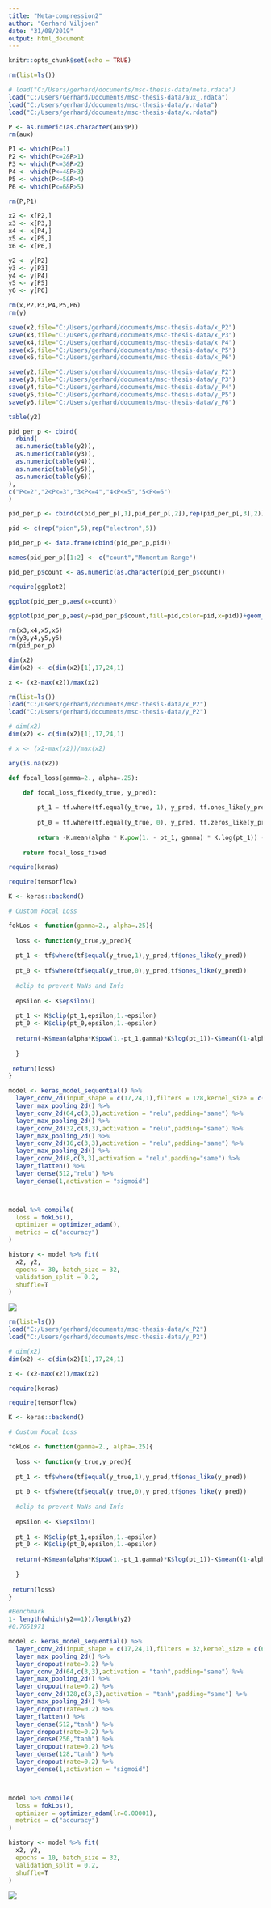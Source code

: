 ---
title: "Meta-compression2"
author: "Gerhard Viljoen"
date: "31/08/2019"
output: html_document
---

```{r setup, include=FALSE}
knitr::opts_chunk$set(echo = TRUE)
```

```{r}
rm(list=ls())

# load("C:/Users/gerhard/documents/msc-thesis-data/meta.rdata")
load("C:/Users/Gerhard/Documents/msc-thesis-data/aux_.rdata")
load("C:/Users/gerhard/documents/msc-thesis-data/y.rdata")
load("C:/Users/gerhard/documents/msc-thesis-data/x.rdata")
```


```{r}
P <- as.numeric(as.character(aux$P))
rm(aux)
```

```{r}
P1 <- which(P<=1)
P2 <- which(P<=2&P>1)
P3 <- which(P<=3&P>2)
P4 <- which(P<=4&P>3)
P5 <- which(P<=5&P>4)
P6 <- which(P<=6&P>5)

rm(P,P1)
```


```{r}
x2 <- x[P2,]
x3 <- x[P3,]
x4 <- x[P4,]
x5 <- x[P5,]
x6 <- x[P6,]

y2 <- y[P2]
y3 <- y[P3]
y4 <- y[P4]
y5 <- y[P5]
y6 <- y[P6]

rm(x,P2,P3,P4,P5,P6)
rm(y)
```

```{r}
save(x2,file="C:/Users/gerhard/documents/msc-thesis-data/x_P2")
save(x3,file="C:/Users/gerhard/documents/msc-thesis-data/x_P3")
save(x4,file="C:/Users/gerhard/documents/msc-thesis-data/x_P4")
save(x5,file="C:/Users/gerhard/documents/msc-thesis-data/x_P5")
save(x6,file="C:/Users/gerhard/documents/msc-thesis-data/x_P6")

save(y2,file="C:/Users/gerhard/documents/msc-thesis-data/y_P2")
save(y3,file="C:/Users/gerhard/documents/msc-thesis-data/y_P3")
save(y4,file="C:/Users/gerhard/documents/msc-thesis-data/y_P4")
save(y5,file="C:/Users/gerhard/documents/msc-thesis-data/y_P5")
save(y6,file="C:/Users/gerhard/documents/msc-thesis-data/y_P6")
```

```{r}

table(y2)

pid_per_p <- cbind(
  rbind(
  as.numeric(table(y2)),
  as.numeric(table(y3)),
  as.numeric(table(y4)),
  as.numeric(table(y5)),
  as.numeric(table(y6))
),
c("P<=2","2<P<=3","3<P<=4","4<P<=5","5<P<=6")
)

pid_per_p <- cbind(c(pid_per_p[,1],pid_per_p[,2]),rep(pid_per_p[,3],2))

pid <- c(rep("pion",5),rep("electron",5))

pid_per_p <- data.frame(cbind(pid_per_p,pid))

names(pid_per_p)[1:2] <- c("count","Momentum Range")

pid_per_p$count <- as.numeric(as.character(pid_per_p$count))

require(ggplot2)

ggplot(pid_per_p,aes(x=count))

ggplot(pid_per_p,aes(y=pid_per_p$count,fill=pid,color=pid,x=pid))+geom_col()+facet_wrap(~`Momentum Range`)+xlab("Particle ID")+ylab("Number of Particles per Momentum Range")

```


```{r}
rm(x3,x4,x5,x6)
rm(y3,y4,y5,y6)
rm(pid_per_p)
```





```{r}
dim(x2)
dim(x2) <- c(dim(x2)[1],17,24,1)

x <- (x2-max(x2))/max(x2)

```

```{r}
rm(list=ls())
load("C:/Users/gerhard/documents/msc-thesis-data/x_P2")
load("C:/Users/gerhard/documents/msc-thesis-data/y_P2")
```

```{r}
# dim(x2)
dim(x2) <- c(dim(x2)[1],17,24,1)

# x <- (x2-max(x2))/max(x2)

any(is.na(x2))

```


```{python,eval=F}
def focal_loss(gamma=2., alpha=.25):

	def focal_loss_fixed(y_true, y_pred):
	
		pt_1 = tf.where(tf.equal(y_true, 1), y_pred, tf.ones_like(y_pred))
	
		pt_0 = tf.where(tf.equal(y_true, 0), y_pred, tf.zeros_like(y_pred))
	
		return -K.mean(alpha * K.pow(1. - pt_1, gamma) * K.log(pt_1)) - K.mean((1 - alpha) * K.pow(pt_0, gamma) * K.log(1. - pt_0))
	
	return focal_loss_fixed

```


```{r}
require(keras)

require(tensorflow)

K <- keras::backend()

# Custom Focal Loss

fokLos <- function(gamma=2., alpha=.25){
  
  loss <- function(y_true,y_pred){
  
  pt_1 <- tf$where(tf$equal(y_true,1),y_pred,tf$ones_like(y_pred))
  
  pt_0 <- tf$where(tf$equal(y_true,0),y_pred,tf$ones_like(y_pred))
  
  #clip to prevent NaNs and Infs
  
  epsilon <- K$epsilon()
  
  pt_1 <- K$clip(pt_1,epsilon,1.-epsilon)
  pt_0 <- K$clip(pt_0,epsilon,1.-epsilon)
  
  return(-K$mean(alpha*K$pow(1.-pt_1,gamma)*K$log(pt_1))-K$mean((1-alpha)*K$pow(pt_0,gamma)*K$log(1.-pt_0)))
    
  }
  
 return(loss)
}

```

```{r}
model <- keras_model_sequential() %>%
  layer_conv_2d(input_shape = c(17,24,1),filters = 128,kernel_size = c(3,3),padding = "same",activation = "relu") %>%
  layer_max_pooling_2d() %>%
  layer_conv_2d(64,c(3,3),activation = "relu",padding="same") %>%
  layer_max_pooling_2d() %>%
  layer_conv_2d(32,c(3,3),activation = "relu",padding="same") %>%
  layer_max_pooling_2d() %>%
  layer_conv_2d(16,c(3,3),activation = "relu",padding="same") %>%
  layer_max_pooling_2d() %>%
  layer_conv_2d(8,c(3,3),activation = "relu",padding="same") %>%
  layer_flatten() %>%
  layer_dense(512,"relu") %>%
  layer_dense(1,activation = "sigmoid")



model %>% compile(
  loss = fokLos(),
  optimizer = optimizer_adam(),
  metrics = c("accuracy")
)

history <- model %>% fit(
  x2, y2, 
  epochs = 30, batch_size = 32, 
  validation_split = 0.2,
  shuffle=T
)
```


![](C:/Users/gerhard/Documents/MSc-thesis/NEW/ML/focal_loss_1.png)

```{r}
rm(list=ls())
load("C:/Users/gerhard/documents/msc-thesis-data/x_P2")
load("C:/Users/gerhard/documents/msc-thesis-data/y_P2")
```

```{r}
# dim(x2)
dim(x2) <- c(dim(x2)[1],17,24,1)

x <- (x2-max(x2))/max(x2)

```


```{r}
require(keras)

require(tensorflow)

K <- keras::backend()

# Custom Focal Loss

fokLos <- function(gamma=2., alpha=.25){
  
  loss <- function(y_true,y_pred){
  
  pt_1 <- tf$where(tf$equal(y_true,1),y_pred,tf$ones_like(y_pred))
  
  pt_0 <- tf$where(tf$equal(y_true,0),y_pred,tf$ones_like(y_pred))
  
  #clip to prevent NaNs and Infs
  
  epsilon <- K$epsilon()
  
  pt_1 <- K$clip(pt_1,epsilon,1.-epsilon)
  pt_0 <- K$clip(pt_0,epsilon,1.-epsilon)
  
  return(-K$mean(alpha*K$pow(1.-pt_1,gamma)*K$log(pt_1))-K$mean((1-alpha)*K$pow(pt_0,gamma)*K$log(1.-pt_0)))
    
  }
  
 return(loss)
}

```

```{r}
#Benchmark
1- length(which(y2==1))/length(y2)
#0.7651971

model <- keras_model_sequential() %>%
  layer_conv_2d(input_shape = c(17,24,1),filters = 32,kernel_size = c(6,6),padding = "same",activation = "tanh") %>%
  layer_max_pooling_2d() %>%
  layer_dropout(rate=0.2) %>%
  layer_conv_2d(64,c(3,3),activation = "tanh",padding="same") %>%
  layer_max_pooling_2d() %>%
  layer_dropout(rate=0.2) %>%
  layer_conv_2d(128,c(3,3),activation = "tanh",padding="same") %>%
  layer_max_pooling_2d() %>%
  layer_dropout(rate=0.2) %>%
  layer_flatten() %>%
  layer_dense(512,"tanh") %>%
  layer_dropout(rate=0.2) %>%
  layer_dense(256,"tanh") %>%
  layer_dropout(rate=0.2) %>%
  layer_dense(128,"tanh") %>%
  layer_dropout(rate=0.2) %>%
  layer_dense(1,activation = "sigmoid")



model %>% compile(
  loss = fokLos(),
  optimizer = optimizer_adam(lr=0.00001),
  metrics = c("accuracy")
)

history <- model %>% fit(
  x2, y2, 
  epochs = 10, batch_size = 32, 
  validation_split = 0.2,
  shuffle=T
)
```


![](C:/Users/gerhard/Documents/MSc-thesis/NEW/ML/focal_loss_2.png)


























































































